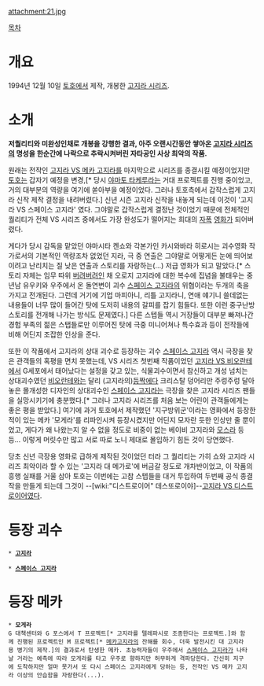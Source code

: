 attachment:21.jpg

[[목차]]

= 개요 =
1994년 12월 10일 [[토호]]에서 제작, 개봉한 [[고지라 시리즈]].

= 소개 =
'''저퀄리티와 미완성인채로 개봉을 강행한 결과, 아주 오랜시간동안 쌓아온 [[고지라 시리즈]]의 명성을 한순간에 나락으로 추락시켜버린 자타공인 사상 최악의 작품.'''

원래는 전작인 [[고지라 VS 메카 고지라]]를 마지막으로 시리즈를 종결시킬 예정이었지만 [[토호]]는 갑자기 예정을 변경,[* 당시 [[야마토 타케루]]라는 거대 프로젝트를 진행 중이었고, 거의 대부분의 역량을 여기에 쏟아부을 예정이었다. 그러나 토호측에서 갑작스럽게 고지라 신작 제작 결정을 내려버렸다.] 신년 시즌 고지라 신작을 내놓게 되는데 이것이 '고지라 VS 스페이스 고지라' 였다. 그야말로 갑작스럽게 결정난 것이었기 때문에 전체적인 퀄리티가 전체 VS 시리즈 중에서도 가장 완성도가 떨어지는 희대의 [[자폭]] [[영화]]가 되어버렸다.

게다가 당시 감독을 맡았던 야마시타 켄쇼와 각본가인 카시와바라 히로시는 괴수영화 작가로서의 기본적인 역량조차 없었던 지라, 극 중 연출은 그야말로 어떻게든 눈에 띄어보이려고 난리치는 질 낮은 연출과 스토리를 자랑하는(...) 저급 영화가 되고 말았다.[* 스토리 자체는 임무 따위 [[버려버려]]인 채 오로지 고지라에 대한 복수에 집념을 불태우는 중년남 유우키와 우주에서 온 돌연변이 괴수 [[스페이스 고지라]]의 위협이라는 두개의 축을 가지고 전개된다. 그런데 거기에 기업 마피아니, 리틀 고지라니, 연애 얘기니 쓸데없는 내용들이 너무 많이 들어간 탓에 도저히 내용의 갈피를 잡기 힘들다. 또한 이런 중구난방 스토리를 전개해 나가는 방식도 문제였다.] 다른 스텝들 역시 거장들이 대부분 빠져나간 경험 부족의 젊은 스탭들로만 이루어진 탓에 극중 미니어쳐나 특수효과 등이 전작들에 비해 어딘지 조잡한 인상을 준다.

또한 이 작품에서 고지라의 상대 괴수로 등장하는 괴수 [[스페이스 고지라]] 역시 극장을 찾은 관객들의 혹평을 면치 못했는데, VS 시리즈 첫번째 작품이었던 [[고지라 VS 비오란테]]에서 G세포에서 태어났다는 설정을 갖고 있는, 식물괴수이면서 참신하고 개성 넘치는 상대괴수였던 [[비오란테]]와는 달리 (고지라의)[[등짝]]에다 크리스탈 덩어리만 주렁주렁 달아놓은 몰개성한 디자인의 상대괴수인 [[스페이스 고지라]]는 극장을 찾은 고지라 시리즈 팬들을 실망시키기에 충분했다.[* 그러나 고지라 시리즈를 처음 보는 어린이 관객들에게는 좋은 평을 받았다.] 여기에 과거 토호에서 제작했던 '지구방위군'이라는 영화에서 등장한 적이 있는 메카 '모게라'를 리파인시켜 등장시켰지만 어딘지 모자란 듯한 인상만 줄 뿐이었고, 게다가 왜 나왔는지 알 수 없을 정도로 비중이 없는 베이비 고지라와 [[모스라]] 등등... 이렇게 머릿수만 많고 서로 따로 노니 제대로 몰입하기 힘든 것이 당연했다.

당초 신년 극장용 영화로 급하게 제작된 것이었던 터라 그 퀄리티는 가히 쇼와 고지라 시리즈 최악이라 할 수 있는 '고지라 대 메가로'에 버금갈 정도로 개차반이었고, 이 작품의 흥행 실패를 거울 삼아 토호는 이번에는 고참 스텝들을 대거 투입하여 두번째 공식 종결작을 만들게 되는데 그것이 --[wiki:"디스트로이어" 데스또로이야]--[[고지라 VS 디스트로이어]]였다.

= 등장 괴수 =
 * '''[[고지라]]'''

 * '''[[스페이스 고지라]]'''

= 등장 메카 =
 * '''모게라'''
 G 대책센터와 G 포스에서 T 프로젝트[* 고지라를 텔레파시로 조종한다는 프로젝트.]와 함께 진행된 프로젝트인 M 프로젝트[* [[메카고지라]]의 잔해를 회수, 더욱 발전시킨 대 고지라용 병기의 제작.]의 결과로서 탄생한 메카. 초능력자들이 우주에서 [[스페이스 고지라]]가 나타날 거라는 예측에 따라 모게라를 타고 우주로 향하지만 허무하게 격파당한다. 간신히 지구에 도착하지만 얼마 못가서 또 다시 스페이스 고지라에게 당하는 등, 전작인 VS 메카 고지라 이상의 안습함을 자랑한다(...).
